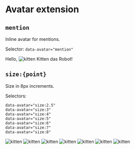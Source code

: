 

<Meta title="Extensions/avatar" />

# Avatar extension

## `mention`

Inline avatar for mentions.

Selector: `data-avatar="mention"`

<Preview>
  <Story name="mention">
    <React.Fragment>
      <span data-text>
        Hello, <img data-avatar="mention" src={image} alt="kitten" />
        Kitten das Robot!
      </span>
    </React.Fragment>
  </Story>
</Preview>

## `size:{point}`

Size in 8px increments.

Selectors:

```
data-avatar="size:2.5"
data-avatar="size:3"
data-avatar="size:4"
data-avatar="size:5"
data-avatar="size:6"
data-avatar="size:7"
data-avatar="size:8"
```

<Preview>
  <Story name="size:point">
    <React.Fragment>
      <img data-avatar="size:2.5" src={image} alt="kitten" />
      <img data-avatar="size:3" src={image} alt="kitten" />
      <img data-avatar="size:4" src={image} alt="kitten" />
      <img data-avatar="size:5" src={image} alt="kitten" />
      <img data-avatar="size:6" src={image} alt="kitten" />
      <img data-avatar="size:7" src={image} alt="kitten" />
      <img data-avatar="size:8" src={image} alt="kitten" />
    </React.Fragment>
  </Story>
</Preview>
